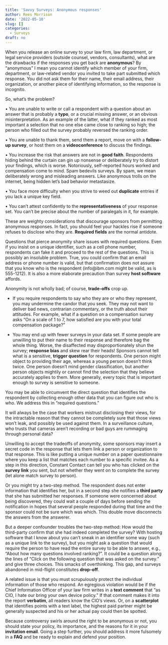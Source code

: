 ```yaml
---
title: 'Savvy Surveys: Anonymous responses'
author: Rees Morrison
date: '2022-05-10'
slug: []
categories:
  - Surveys
draft: no
---
```


When you release an online survey to your law firm, law department, or legal service providers (outside counsel, vendors, consultants), what are the drawbacks if the responses you get back are **anonymous**?  By “anonymous” I mean you cannot identify which member of your firm,  department, or law-related vendor you invited to take part submitted which response.  You did not ask them for their name, their email address, their organization, or another piece of identifying information, so the response is incognito.

So, what’s the problem?

<!--more-->

•	You are unable to write or call a respondent with a question about an answer that is probably a **typo**, or a crucial missing answer, or an obvious misinterpretation.  As an example of the latter, what if they ranked as most important a selection that no one else came close to ranking so high; the person who filled out the survey probably reversed the ranking order.

•	You are unable to thank them, send them a report, move on with a **follow-up survey**, or host them on a **videoconference** to discuss the findings.

•	You increase the risk that answers are not in **good faith**.  Respondents hiding behind the curtain can gin up nonsense or deliberately try to distort your findings, which is worse.  Notoriously, self-reported hours worked and compensation come to mind.  Spam bedevils surveys.  By spam, we mean deliberately wrong and misleading answers.  Like anonymous trolls on the internet, being hidden let’s bad behavior metastasize.

•	You face more difficulty when you strive to weed out **duplicate** entries if you lack a unique key field.

•	You can’t attest confidently to the **representativeness** of your response set.  You can’t be precise about the number of paralegals in it, for example.

These are weighty considerations that discourage sponsors from permitting anonymous responses.  In fact, you should feel your hackles rise if someone refuses to disclose who they are.  **Required fields** are the normal antidote.

Questions that pierce anonymity share issues with required questions.  Even if you insist on a unique identifier, such as a cell phone number, respondents can fake it and proceed to the rest of the questions.  This is possibly an insoluble problem.  True, you could confirm that an email address or phone number is valid, but that confirmation does not assure that you know who is the respondent (info@ibm.com might be valid, as is 555-1212).  It is also a more elaborate precaution than survey **host software** affords.

Anonymity is not wholly bad; of course, **trade-offs** crop up.  

-	If you require respondents to say who they are or who they represent, you may undermine the candor that you seek.  They may not want to deliver bad news, contrarian commentary, or the truth about their attitudes.  For example, what if a question on a compensation survey asks “On a scale of 1 to 7, how satisfied are you with your total compensation package?”

-	You may end up with fewer surveys in your data set.  If some people are unwilling to put their name to their response and therefore bag the whole thing.  Worse, the disaffected may disproportionately shun the survey; **response bias** and skew rear their heads!  Sponsors cannot tell what is a sensitive, **trigger question** for respondents.  One person might object to providing their age, whereas a young person doesn’t think twice.  One person doesn’t mind gender classification, but another person objects mightily or cannot find the selection that they believe accurately applies to them.  More generally, every topic that is important enough to survey is sensitive to someone.

You may be able to circumvent the direct question that identifies the respondent by collecting enough other data that you can figure out who is who.  We address this in “required questions.”

It will always be the case that workers mistrust disclosing their views, for the intractable reason that they cannot be completely sure that those views won’t leak, and possibly be used against them.  In a surveillance culture, who trusts that cameras aren’t recording or bad guys are rummaging through personal data?

Unwilling to accept the tradeoffs of anonymity, some sponsors may insert a secret code in the response that lets them link a person or organization to that response.  This is like putting a unique number on a paper questionnaire where you keep a list that matches each number to a specific invitee.  As a step in this direction, Constant Contact can tell you who has clicked on the **survey link** you sent, but not whether they went on to complete the survey (let alone match survey to person).  

Or you might try a two-step method.  The respondent does not enter information that identifies her, but in a second step she notifies a **third party** that she has submitted her responses.  If someone were concerned about being discovered, they could wait a couple of days before sending the notification in hopes that several people responded during that time and the sponsor could not be sure which was which.  This double move disconnects the answers from the answerer.

But a deeper confounder troubles the two-step method:  How would the third-party confirm that she had indeed completed the survey?  With hosting software that I know about you can’t sneak in an identifier some way (such as a unique link to the survey), but you might ask a question that would require the person to have read the entire survey to be able to answer, e.g., “About how many questions involved ranking?”.  It could be a question along the lines of “Click on the following question that was asked on the survey.” and give three choices.  This smacks of overthinking.  This gap, and surveys abandoned in mid-flight constitutes **drop-off**.

A related issue is that you must scrupulously protect the individual information of those who respond.  An egregious violation would be if the Chief Information Officer of your law firm writes in a **text comment** that “as CIO, I hate our bring your own device policy.”  If that comment makes it into the report **verbatim**, all readers know the CIO’s views.  Or, on a **scatterplot** that identifies points with a text label, the highest paid partner might be generally suspected and his or her actual pay could then be spotted.

Because controversy swirls around the right to be anonymous or not, you should state your policy, its importance, and the reasons for it in your **invitation email**.  Going a step further, you should address it more fulsomely in a **FAQ** and be ready to explain and defend your position.

<!-- Book: 2 Questions -->
<!-- Source: TVPI -->
